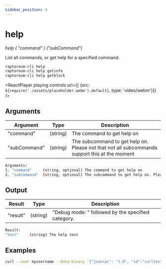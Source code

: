 ```yaml
---
sidebar_position: 4
---
```


# help

*help ( "command" ) ("subCommand")*

List all commands, or get help for a specified command.

```bash
raptoreum-cli help
raptoreum-cli help getinfo
raptoreum-cli help getblock
```

<ReactPlayer playing controls url={[
    {src: `${require('./assets/placeholder.webm').default}`, type: 'video/webm'}]} />


## Arguments

| Argument | Type | Description |
|--|--|--|
| "command" | (string) | The command to get help on |
| "subCommand" | (string) | The subcommand to get help on. Please not that not all subcommands support this at the moment |

```bash
Arguments:
1. "command"     (string, optional) The command to get help on
2. "subCommand"  (string, optional) The subcommand to get help on. Please not that not all subcommands support this at the moment
```

## Output

| Result | Type | Description |
|--|--|--|
| "result" | (string) | "Debug mode: " followed by the specified category. |

```bash
Result:
"text"     (string) The help text
```

## Examples

```bash
curl --user myusername --data-binary '{"jsonrpc": "1.0", "id":"curltest", "method": "help", "params": [] }' -H 'content-type: text/plain;' http://127.0.0.1:9998/
```

